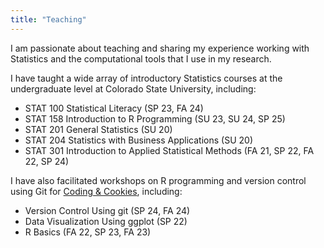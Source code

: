 ```yaml
---
title: "Teaching"
---
```


I am passionate about teaching and sharing my experience working with Statistics and the computational tools that I use in my research. 

I have taught a wide array of introductory Statistics courses at the undergraduate level at Colorado State University, including:

-   STAT 100 Statistical Literacy (SP 23, FA 24)
-   STAT 158 Introduction to R Programming (SU 23, SU 24, SP 25)
-   STAT 201 General Statistics (SU 20)
-   STAT 204 Statistics with Business Applications (SU 20)
-   STAT 301 Introduction to Applied Statistical Methods (FA 21, SP 22, FA 22, SP 24)

I have also facilitated workshops on R programming and version control using Git for [Coding & Cookies](https://libguides.colostate.edu/coding-cookies), including:

-   Version Control Using git (SP 24, FA 24)
-   Data Visualization Using ggplot (SP 22)
-   R Basics (FA 22, SP 23, FA 23)
